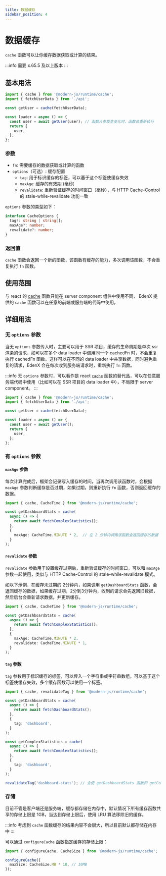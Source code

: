 ```yaml
---
title: 数据缓存
sidebar_position: 4
---
```

# 数据缓存

`cache` 函数可以让你缓存数据获取或计算的结果。

:::info
需要 x.65.5 及以上版本
:::

## 基本用法

```ts
import { cache } from '@modern-js/runtime/cache';
import { fetchUserData } from './api';

const getUser = cache(fetchUserData);

const loader = async () => {
  const user = await getUser(user); // 函数入参发生变化时，函数会重新执行
  return {
    user,
  };
};
```

### 参数

- `fn`: 需要缓存的数据获取或计算的函数
- `options`（可选）: 缓存配置
  - `tag`: 用于标识缓存的标签，可以基于这个标签使缓存失效
  - `maxAge`: 缓存的有效期 (毫秒)
  - `revalidate`: 重新验证缓存的时间窗口（毫秒），与 HTTP Cache-Control 的 stale-while-revalidate 功能一致

`options` 参数的类型如下：

```ts
interface CacheOptions {
  tag?: string | string[];
  maxAge?: number;
  revalidate?: number;
}
```

### 返回值

`cache` 函数会返回一个新的函数，该函数有缓存的能力，多次调用该函数，不会重复执行 `fn` 函数。

## 使用范围

与 react 的 [cache](https://react.dev/reference/react/cache) 函数只能在 server component 组件中使用不同，
EdenX 提供的 `cache` 函数可以在任意的前端或服务端的代码中使用。

## 详细用法

### 无 `options` 参数

当无 `options` 参数传入时，主要可以用于 SSR 项目，缓存的生命周期是单次 ssr 渲染的请求，如可以在多个 data loader 中调用同一个 cachedFn 时，不会重复执行 cachedFn 函数。这样可以在不同的 data loader 中共享数据，同时避免重复的请求，EdenX 会在每次收到服务端请求时，重新执行 `fn` 函数。

:::info
无 `options` 参数时，可以看作是 react [`cache`](https://react.dev/reference/react/cache) 函数的替代品，可以在任意服务端代码中使用（比如可以在 SSR 项目的 data loader 中），不局限于 server component。
:::


```ts
import { cache } from '@modern-js/runtime/cache';
import { fetchUserData } from './api';

const getUser = cache(fetchUserData);

const loader = async () => {
  const user = await getUser();
  return {
    user,
  };
};
```

### 有 `options` 参数

#### `maxAge` 参数

每次计算完成后，框架会记录写入缓存的时间，当再次调用该函数时，会根据 `maxAge` 参数判断缓存是否过期，如果过期，则重新执行 `fn` 函数，否则返回缓存的数据。

```ts
import { cache, CacheTime } from '@modern-js/runtime/cache';

const getDashboardStats = cache(
  async () => {
    return await fetchComplexStatistics();
  },
  {
    maxAge: CacheTime.MINUTE * 2,  // 在 2 分钟内调用该函数会返回缓存的数据
  }
);
```

#### `revalidate` 参数

`revalidate` 参数用于设置缓存过期后，重新验证缓存的时间窗口，可以和 `maxAge` 参数一起使用，类似与 HTTP Cache-Control 的 stale-while-revalidate 模式。


如以下示例，在缓存未过期的 2分钟内，如果调用 `getDashboardStats` 函数，会返回缓存的数据，如果缓存过期，2分到3分钟内，收到的请求会先返回旧数据，然后后台会重新请求数据，并更新缓存。

```ts
import { cache, CacheTime } from '@modern-js/runtime/cache';

const getDashboardStats = cache(
  async () => {
    return await fetchComplexStatistics();
  },
  {
    maxAge: CacheTime.MINUTE * 2,
    revalidate: CacheTime.MINUTE * 1,
  }
);
```

#### `tag` 参数

`tag` 参数用于标识缓存的标签，可以传入一个字符串或字符串数组，可以基于这个标签使缓存失效，多个缓存函数可以使用一个标签。

```ts
import { cache, revalidateTag } from '@modern-js/runtime/cache';

const getDashboardStats = cache(
  async () => {
    return await fetchDashboardStats();
  },
  {
    tag: 'dashboard',
  }
);

const getComplexStatistics = cache(
  async () => {
    return await fetchComplexStatistics();
  },
  {
    tag: 'dashboard',
  }
);

revalidateTag('dashboard-stats'); // 会使 getDashboardStats 函数和 getComplexStatistics 函数的缓存都失效
```


### 存储

目前不管是客户端还是服务端，缓存都存储在内存中，默认情况下所有缓存函数共享的存储上限是 1GB，当达到存储上限后，使用 LRU 算法移除旧的缓存。

:::info
考虑到 `cache` 函数缓存的结果内容不会很大，所以目前默认都存储在内存中
:::

可以通过 `configureCache` 函数指定缓存的存储上限：

```ts
import { configureCache, CacheSize } from '@modern-js/runtime/cache';

configureCache({
  maxSize: CacheSize.MB * 10, // 10MB
});
```
